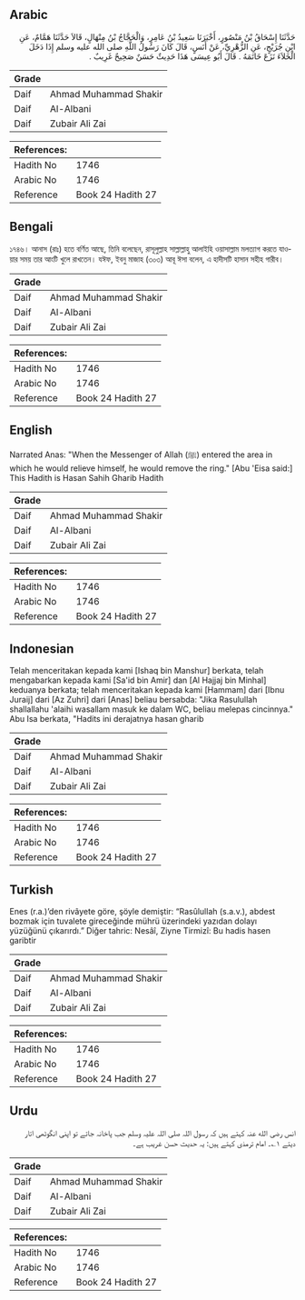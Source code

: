 ## Arabic


<div dir="rtl" lang="ar" style={{fontSize:'larger',backgroundColor:'#f8f9fa',padding:20}}>
حَدَّثَنَا إِسْحَاقُ بْنُ مَنْصُورٍ، أَخْبَرَنَا سَعِيدُ بْنُ عَامِرٍ، وَالْحَجَّاجُ بْنُ مِنْهَالٍ، قَالاَ حَدَّثَنَا هَمَّامٌ، عَنِ ابْنِ جُرَيْجٍ، عَنِ الزُّهْرِيِّ، عَنْ أَنَسٍ، قَالَ كَانَ رَسُولُ اللَّهِ صلى الله عليه وسلم إِذَا دَخَلَ الْخَلاَءَ نَزَعَ خَاتَمَهُ ‏.‏ قَالَ أَبُو عِيسَى هَذَا حَدِيثٌ حَسَنٌ صَحِيحٌ غَرِيبٌ ‏.‏
</div>
<div style={{backgroundColor:'#f8f9fa',padding:20, marginBottom: 10}}><table> <thead> <tr> <th>Grade</th> <th></th> </tr> </thead> <tbody> <tr><td>Daif</td><td>Ahmad Muhammad Shakir</td></tr><tr><td>Daif</td><td>Al-Albani</td></tr><tr><td>Daif</td><td>Zubair Ali Zai</td></tr></tbody></table><table> <thead> <tr> <th>References:</th> <th></th> </tr> </thead> <tbody><tr><td>Hadith No</td><td>1746</td></tr><tr><td>Arabic No</td><td>1746</td></tr><tr><td>Reference</td><td>Book 24 Hadith 27</td></tr></tbody></table></div>

## Bengali


<div dir="ltr" lang="bn" style={{fontSize:'larger',backgroundColor:'#f8f9fa',padding:20}}>
১৭৪৬। আনাস (রাঃ) হতে বর্ণিত আছে, তিনি বলেছেন, রাসূলুল্লাহ সাল্লাল্লাহু আলাইহি ওয়াসাল্লাম মলত্যাগ করতে যাওয়ার সময় তার আংটি খুলে রাখতেন। যঈফ, ইবনু মাজাহ (৩০৩) আবূ ঈসা বলেন, এ হাদীসটি হাসান সহীহ গারীব।
</div>
<div style={{backgroundColor:'#f8f9fa',padding:20, marginBottom: 10}}><table> <thead> <tr> <th>Grade</th> <th></th> </tr> </thead> <tbody> <tr><td>Daif</td><td>Ahmad Muhammad Shakir</td></tr><tr><td>Daif</td><td>Al-Albani</td></tr><tr><td>Daif</td><td>Zubair Ali Zai</td></tr></tbody></table><table> <thead> <tr> <th>References:</th> <th></th> </tr> </thead> <tbody><tr><td>Hadith No</td><td>1746</td></tr><tr><td>Arabic No</td><td>1746</td></tr><tr><td>Reference</td><td>Book 24 Hadith 27</td></tr></tbody></table></div>

## English


<div dir="ltr" lang="en" style={{fontSize:'larger',backgroundColor:'#f8f9fa',padding:20}}>
Narrated Anas: "When the Messenger of Allah (ﷺ) entered the area in which he would relieve himself, he would remove the ring." [Abu 'Eisa said:] This Hadith is Hasan Sahih Gharib Hadith
</div>
<div style={{backgroundColor:'#f8f9fa',padding:20, marginBottom: 10}}><table> <thead> <tr> <th>Grade</th> <th></th> </tr> </thead> <tbody> <tr><td>Daif</td><td>Ahmad Muhammad Shakir</td></tr><tr><td>Daif</td><td>Al-Albani</td></tr><tr><td>Daif</td><td>Zubair Ali Zai</td></tr></tbody></table><table> <thead> <tr> <th>References:</th> <th></th> </tr> </thead> <tbody><tr><td>Hadith No</td><td>1746</td></tr><tr><td>Arabic No</td><td>1746</td></tr><tr><td>Reference</td><td>Book 24 Hadith 27</td></tr></tbody></table></div>

## Indonesian


<div dir="ltr" lang="id" style={{fontSize:'larger',backgroundColor:'#f8f9fa',padding:20}}>
Telah menceritakan kepada kami [Ishaq bin Manshur] berkata, telah mengabarkan kepada kami [Sa'id bin Amir] dan [Al Hajjaj bin Minhal] keduanya berkata; telah menceritakan kepada kami [Hammam] dari [Ibnu Juraij] dari [Az Zuhri] dari [Anas] beliau bersabda: "Jika Rasulullah shallallahu 'alaihi wasallam masuk ke dalam WC, beliau melepas cincinnya." Abu Isa berkata, "Hadits ini derajatnya hasan gharib
</div>
<div style={{backgroundColor:'#f8f9fa',padding:20, marginBottom: 10}}><table> <thead> <tr> <th>Grade</th> <th></th> </tr> </thead> <tbody> <tr><td>Daif</td><td>Ahmad Muhammad Shakir</td></tr><tr><td>Daif</td><td>Al-Albani</td></tr><tr><td>Daif</td><td>Zubair Ali Zai</td></tr></tbody></table><table> <thead> <tr> <th>References:</th> <th></th> </tr> </thead> <tbody><tr><td>Hadith No</td><td>1746</td></tr><tr><td>Arabic No</td><td>1746</td></tr><tr><td>Reference</td><td>Book 24 Hadith 27</td></tr></tbody></table></div>

## Turkish


<div dir="ltr" lang="tr" style={{fontSize:'larger',backgroundColor:'#f8f9fa',padding:20}}>
Enes (r.a.)’den rivâyete göre, şöyle demiştir: “Rasûlullah (s.a.v.), abdest bozmak için tuvalete gireceğinde mührü üzerindeki yazıdan dolayı yüzüğünü çıkarırdı.” Diğer tahric: Nesâî, Ziyne Tirmizî: Bu hadis hasen garibtir
</div>
<div style={{backgroundColor:'#f8f9fa',padding:20, marginBottom: 10}}><table> <thead> <tr> <th>Grade</th> <th></th> </tr> </thead> <tbody> <tr><td>Daif</td><td>Ahmad Muhammad Shakir</td></tr><tr><td>Daif</td><td>Al-Albani</td></tr><tr><td>Daif</td><td>Zubair Ali Zai</td></tr></tbody></table><table> <thead> <tr> <th>References:</th> <th></th> </tr> </thead> <tbody><tr><td>Hadith No</td><td>1746</td></tr><tr><td>Arabic No</td><td>1746</td></tr><tr><td>Reference</td><td>Book 24 Hadith 27</td></tr></tbody></table></div>

## Urdu


<div dir="rtl" lang="ur" style={{fontSize:'larger',backgroundColor:'#f8f9fa',padding:20}}>
انس رضی الله عنہ کہتے ہیں کہ رسول اللہ صلی اللہ علیہ وسلم جب پاخانہ جاتے تو اپنی انگوٹھی اتار دیتے ۱؎۔ امام ترمذی کہتے ہیں: یہ حدیث حسن غریب ہے۔
</div>
<div style={{backgroundColor:'#f8f9fa',padding:20, marginBottom: 10}}><table> <thead> <tr> <th>Grade</th> <th></th> </tr> </thead> <tbody> <tr><td>Daif</td><td>Ahmad Muhammad Shakir</td></tr><tr><td>Daif</td><td>Al-Albani</td></tr><tr><td>Daif</td><td>Zubair Ali Zai</td></tr></tbody></table><table> <thead> <tr> <th>References:</th> <th></th> </tr> </thead> <tbody><tr><td>Hadith No</td><td>1746</td></tr><tr><td>Arabic No</td><td>1746</td></tr><tr><td>Reference</td><td>Book 24 Hadith 27</td></tr></tbody></table></div>